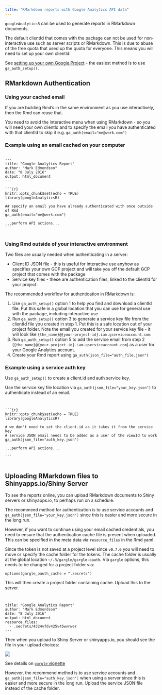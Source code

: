 ```yaml
---
title: "RMarkdown reports with Google Analytics API data"
---
```


`googleAnalyticsR` can be used to generate reports in RMarkdown documents.

The default clientId that comes with the package can not be used for non-interactive use such as server scripts or RMarkdown.  This is due to abuse of the free quota that used up the quota for everyone.  This means you will need to set up your own clientId.

See [setting up your own Google Project](http://code.markedmondson.me/googleAnalyticsR/articles/setup.html#professional-mode-your-own-google-project) - the easiest method is to use `ga_auth_setup()`.

## RMarkdown Authentication

### Using your cached email

If you are building Rmd's in the same environment as you use interactively, then the Rmd can reuse that.

You need to avoid the interactive menu when using RMarkdown - so you will need your own clientId and to specify the email you have authenticated with that clientId to skip it e.g. `ga_auth(email="me@work.com")`

### Example using an email cached on your computer

<pre class="markdown"><code>
---
title: "Google Analytics Report"
author: "Mark Edmondson"
date: "8 July 2016"
output: html_document
---

&#96;&#96;&#96;{r}
knitr::opts_chunk$set(echo = TRUE)
library(googleAnalyticsR)

## specify an email you have already authenticated with once outside of Rmd
ga_auth(email="me@work.com")

...perform API actions...
&#96;&#96;&#96;

</code></pre>

### Using Rmd outside of your interactive environment

Two files are usually needed when authenticating in a server:

* Client ID JSON file - this is useful for interactive use anyhow as specifies your own GCP project and will take you off the default GCP project that comes with the package
* Service key files - these are authentication files, linked to the clientId for your project.

The recommended workflow for authentication in RMarkdown is:

1. Use `ga_auth_setup()` option 1 to help you find and download a clientId file.  Put this safe in a global location that you can use for general use with the package, including interactive use
2. Run `ga_auth_setup()` option 3 to generate a service key file from the clientId file you created in step 1.  Put this is a safe location out of your project folder.  Note the email you created for your service key file - it will look like `{the_name}@{your-project-id}.iam.gserviceaccount.com`
3. Run `ga_auth_setup()` option 5 to add the service email from step 2 (`{the_name}@{your-project-id}.iam.gserviceaccount.com`) as a user for your Google Analytics account.
4. Create your Rmd report using `ga_auth(json_file="auth_file.json")`


### Example using a service auth key

Use `ga_auth_setup()` to create a client.id and auth service key.

Use the service key file location via `ga_auth(json_file="your_key.json")` to authenticate instead of an email.

<pre class="markdown"><code>

&#96;&#96;&#96;{r}
knitr::opts_chunk$set(echo = TRUE)
library(googleAnalyticsR)

# we don't need to set the client.id as it takes it from the service key
# service JSON email needs to be added as a user of the viewId to work
ga_auth(json_file="auth_key.json")

...perform API actions...

&#96;&#96;&#96;

</code></pre>


## Uploading RMarkdown files to Shinyapps.io/Shiny Server

To see the reports online, you can upload RMarkdown documents to Shiny servers or shinyapps.io, to perhaps run on a schedule.

The recommend method for authentication is to use service accounts and `ga_auth(json_file="your_key.json")` since this is easier and more secure in the long run. 

However, if you want to continue using your email cached credentials, you need to ensure that the authentication cache file is present when uploaded.  This can be specified in the meta data via `resource_files` in the Rmd yaml.

Since the token is not saved at a project level since `v0.7.0` you will need to move or specify the cache folder for the tokens.  The cache folder is usually at the global location `~/.R/gargle/gargle-oauth`.  Via `gargle` options, this needs to be changed for a project folder via:

`options(gargle_oauth_cache = ".secrets")`

This will then create a project folder containing cache.  Upload this to the server.

<pre class="markdown"><code>
---
title: "Google Analytics Report"
author: "Mark Edmondson"
date: "8 July 2016"
output: html_document
resource_files:
  - .secrets/4324vfdv425v45wvrwer
---
</code></pre>

Then when you upload to Shiny Server or shinyapps.io, you should see the file in your upload choices:

![](auth_token_markdown.png)

See details on [`gargle` vignette](https://cran.r-project.org/web/packages/gargle/vignettes/non-interactive-auth.html)

However, the recommend method is to use service accounts and `ga_auth(json_file="auth_key.json")` when using a server since this is easier and more secure in the long run.  Upload the service JSON file instead of the cache folder.

